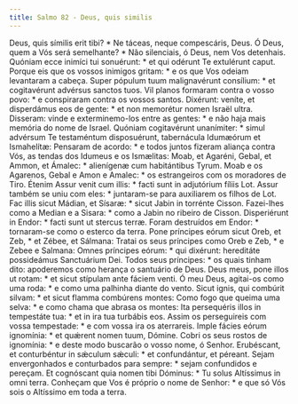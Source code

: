 ```yaml
---
title: Salmo 82 - Deus, quis similis
---
```


<div class="grid grid-cols-2 gap-5">
  <span class="col-6 dropcaps text-justify">
    Deus, quis símilis erit tibi? * Ne táceas, neque compescáris, Deus.
  </span>
  <span class="col-6 dropcaps text-justify">
    Ó Deus, quem a Vós será semelhante? * Não silenciais, ó Deus, nem Vos
    detenhais.
  </span>
  <span class="col-6 text-justify">
    Quóniam ecce inimíci tui sonuérunt: * et qui odérunt Te extulérunt caput.
  </span>
  <span class="col-6 text-justify">
    Porque eis que os vossos inimigos gritam: * e os que Vos odeiam levantaram a
    cabeça.
  </span>
  <span class="col-6 text-justify">
    Super pópulum tuum malignavérunt consílium: * et cogitavérunt advérsus
    sanctos tuos.
  </span>
  <span class="col-6 text-justify">
    Vil planos formaram contra o vosso povo: * e conspiraram contra os vossos
    santos.
  </span>
  <span class="col-6 text-justify">
    Dixérunt: veníte, et disperdámus eos de gente: * et non memorétur nomen
    Israël ultra.
  </span>
  <span class="col-6 text-justify">
    Disseram: vinde e exterminemo-los entre as gentes: * e não haja mais memória
    do nome de Israel.
  </span>
  <span class="col-6 text-justify">
    Quóniam cogitavérunt unanímiter: * simul advérsum Te testaméntum
    disposuérunt, tabernácula Idumæórum et Ismahelítæ:
  </span>
  <span class="col-6 text-justify">
    Pensaram de acordo: * e todos juntos fizeram aliança contra Vós, as tendas
    dos Idumeus e os Ismælitas:
  </span>
  <span class="col-6 text-justify">
    Moab, et Agaréni, Gebal, et Ammon, et Ámalec: * alienígenæ cum habitántibus
    Tyrum.
  </span>
  <span class="col-6 text-justify">
    Moab e os Agarenos, Gebal e Amon e Amalec: * os estrangeiros com os
    moradores de Tiro.
  </span>
  <span class="col-6 text-justify">
    Étenim Assur venit cum illis: * facti sunt in adjutórium fíliis Lot.
  </span>
  <span class="col-6 text-justify">
    Assur também se uniu com eles: * juntaram-se para auxiliarem os filhos de
    Lot.
  </span>
  <span class="col-6 text-justify">
    Fac illis sicut Mádian, et Sísaræ: * sicut Jabin in torrénte Cisson.
  </span>
  <span class="col-6 text-justify">
    Fazei-lhes como a Median e a Sisara: * como a Jabin no ribeiro de Cisson.
  </span>
  <span class="col-6 text-justify">
    Disperiérunt in Endor: * facti sunt ut stercus terræ.
  </span>
  <span class="col-6 text-justify">
    Foram destruídos em Endor: * tornaram-se como o esterco da terra.
  </span>
  <span class="col-6 text-justify">
    Pone príncipes eórum sicut Oreb, et Zeb, * et Zébee, et Sálmana:
  </span>
  <span class="col-6 text-justify">
    Tratai os seus príncipes como Oreb e Zeb, * e Zebee e Salmana:
  </span>
  <span class="col-6 text-justify">
    Omnes príncipes eórum: * qui dixérunt: hereditáte possideámus Sanctuárium
    Dei.
  </span>
  <span class="col-6 text-justify">
    Todos seus príncipes: * os quais tinham dito: apoderemos como herança o
    santuário de Deus.
  </span>
  <span class="col-6 text-justify">
    Deus meus, pone illos ut rotam: * et sicut stípulam ante fáciem venti.
  </span>
  <span class="col-6 text-justify">
    Ó meu Deus, agitai-os como uma roda: * e como uma palhinha diante do vento.
  </span>
  <span class="col-6 text-justify">
    Sicut ignis, qui combúrit silvam: * et sicut flamma combúrens montes:
  </span>
  <span class="col-6 text-justify">
    Como fogo que queima uma selva: * e como chama que abrasa os montes:
  </span>
  <span class="col-6 text-justify">
    Ita persequéris illos in tempestáte tua: * et in ira tua turbábis eos.
  </span>
  <span class="col-6 text-justify">
    Assim os perseguireis com vossa tempestade: * e com vossa ira os aterrareis.
  </span>
  <span class="col-6 text-justify">
    Imple fácies eórum ignomínia: * et quǽrent nomen tuum, Dómine.
  </span>
  <span class="col-6 text-justify">
    Cobri os seus rostos de ignomínia: * e deste modo buscarão o vosso nome, ó
    Senhor.
  </span>
  <span class="col-6 text-justify">
    Erubéscant, et conturbéntur in sǽculum sǽculi: * et confundántur, et
    péreant.
  </span>
  <span class="col-6 text-justify">
    Sejam envergonhados e conturbados para sempre: * sejam confundidos e
    pereçam.
  </span>
  <span class="col-6 text-justify">
    Et cognóscant quia nomen tibi Dóminus: * Tu solus Altíssimus in omni terra.
  </span>
  <span class="col-6 text-justify">
    Conheçam que Vos é próprio o nome de Senhor: * e que só Vós sois o Altíssimo
    em toda a terra.
  </span>
</div>
